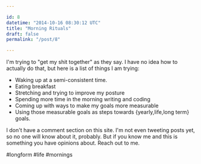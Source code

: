 ```yaml
---

id: 8
datetime: "2014-10-16 08:30:12 UTC"
title: "Morning Rituals"
draft: false
permalink: "/post/8"

---
```


I'm trying to "get my shit together" as they say. I have no idea how to actually do that, but here is a list of things I am trying:

 - Waking up at a semi-consistent time.
 - Eating breakfast
 - Stretching and trying to improve my posture
 - Spending more time in the morning writing and coding
 - Coming up with ways to make my goals more measurable
 - Using those measurable goals as steps towards {yearly,life,long term} goals.

I don't have a comment section on this site. I'm not even tweeting posts yet, so no one will know about it, probably. But if you know me and this is something you have opinions about. Reach out to me.

#longform #life #mornings

